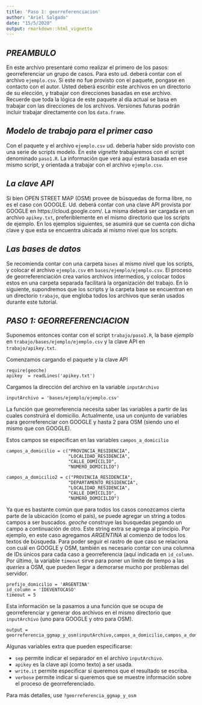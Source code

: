 ```yaml
---
title: 'Paso 1: georreferenciacion'
author: "Ariel Salgado"
date: "15/5/2020"
output: rmarkdown::html_vignette
---
```

## *PREAMBULO*
En este archivo presentaré como realizar el primero de los pasos: georreferenciar un grupo de casos. Para esto ud. deberá contar con el archivo `ejemplo.csv`. Si este no fue provisto con el paquete, pongase en contacto con el autor. Usted deberá escribir este archivos en un directorio de su elección, y trabajar con direcciones basadas en ese archivo. Recuerde que toda la lógica de este paquete al día actual se basa en trabajar con las direcciones de los archivos. Versiones futuras podrán incluir trabajar directamente con los `data.frame`.


## *Modelo de trabajo para el primer caso*
Con el paquete y el archivo `ejemplo.csv` ud. debería haber sido provisto con una serie de scripts modelo. En este _vignette_ trabajaremos con el script denominado `paso1.R`. La información que verá aquí estará basada en ese mismo script, y orientada a trabajar con el archivo `ejemplo.csv`.


## *La clave API*

Si bien OPEN STREET MAP (OSM) provee de búsquedas de forma libre, no es el caso con GOOGLE. Ud. deberá contar con una clave API provista por GOOGLE en https://cloud.google.com/. La misma deberá ser cargada en un archivo `apikey.txt`, preferiblemente en el mismo directorio que los scripts de ejemplo. En los ejemplos siguientes, se asumirá que se cuenta con dicha clave y que esta se encuentra ubicada al mismo nivel que los scripts.

## *Las bases de datos*

Se recomienda contar con una carpeta `bases` al mismo nivel que los scripts, y colocar el archivo `ejemplo.csv` en `bases/ejemplo/ejemplo.csv`. El proceso de georreferenciación crea varios archivos intermedios, y colocar todos estos en una carpeta separada facilitará la organización del trabajo. En lo siguiente, supondremos que los scripts y la carpeta base se encuentran en un directorio `trabajo`, que engloba todos los archivos que serán usados durante este tutorial.

## *PASO 1: GEORREFERENCIACION*

Suponemos entonces contar con el script `trabajo/paso1.R`, la base *ejemplo* en `trabajo/bases/ejemplo/ejemplo.csv` y la clave API en `trabajo/apikey.txt`.

Comenzamos cargando el paquete y la clave API

```
require(geoche)
apikey  = readLines('apikey.txt')
```

Cargamos la dirección del archivo en la variable `inputArchivo`
```
inputArchivo = 'bases/ejemplo/ejemplo.csv'
```

La función que georreferencia necesita saber las variables a partir de las cuales construirá el domicilio. Actualmente, usa un conjunto de variables para georreferenciar con GOOGLE y hasta 2 para OSM (siendo uno el mismo que con GOOGLE).

Estos campos se especifican en las variables `campos_a_domicilio`


```
campos_a_domicilio = c("PROVINCIA_RESIDENCIA",
                       "LOCALIDAD_RESIDENCIA",
                       "CALLE_DOMICILIO",
                       "NUMERO_DOMICILIO")

campos_a_domicilio2 = c("PROVINCIA_RESIDENCIA",
                       "DEPARTAMENTO_RESIDENCIA",
                       "LOCALIDAD_RESIDENCIA",
                       "CALLE_DOMICILIO",
                       "NUMERO_DOMICILIO")
```

Ya que es bastante común que para todos los casos conozcamos cierta parte de la ubicación (como el país), se puede agregar un string a todos campos a ser buscados. *geoche* construye las busquedas pegando un campo a continuación de otro. Este string extra se agrega al principio. Por ejemplo, en este caso agregamos _ARGENTINA_ al comienzo de todos los textos de búsqueda. Para poder seguir el rastro de que caso se relaciona con cuál en GOOGLE y OSM, también es necesario contar con una columna de IDs únicos para cada caso a georreferencia (aquí indicada en `id_column`. Por último, la variable `timeout` sirve para poner un límite de tiempo a las _queries_ a OSM, que pueden llegar a demorarse mucho por problemas del servidor.

```
prefijo_domicilio = 'ARGENTINA'
id_column = 'IDEVENTOCASO'
timeout = 5
```
Esta información se la pasamos a una función que se ocupa de georreferenciar y generar dos archivos en el mismo directorio que `inputArchivo` (uno para GOOGLE y otro para OSM). 

```
output = georreferencia_ggmap_y_osm(inputArchivo,campos_a_domicilio,campos_a_domicilio2,prefijo_domicilio,id_column,apikey,timeout,sep=',')
```

Algunas variables extra que pueden especificarse:

- `sep` permite indicar el separador en el archivo `inputArchivo`.
- `apikey` es la clave api (como texto) a ser usada.
- `write.it` permite especificar si queremos que el resultado se escriba.
- `verbose` permite indicar si queremos que se muestre información sobre el proceso de georreferenciado.

Para más detalles, use `?georreferencia_ggmap_y_osm`
